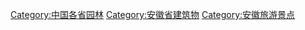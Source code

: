 [[Category:中国各省园林|Category:中国各省园林]]
[[Category:安徽省建筑物|Category:安徽省建筑物]]
[[Category:安徽旅游景点|Category:安徽旅游景点]]